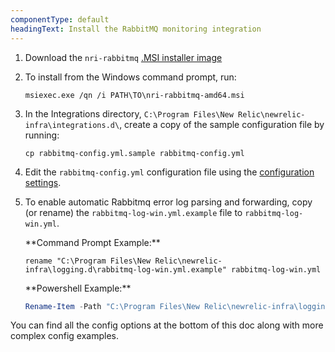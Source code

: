 ```yaml
---
componentType: default
headingText: Install the RabbitMQ monitoring integration
---
```


1. Download the `nri-rabbitmq` [.MSI installer image](https://download.newrelic.com/infrastructure_agent/windows/integrations/nri-rabbitmq/nri-rabbitmq-amd64.msi)
2. To install from the Windows command prompt, run:

   ```shell
   msiexec.exe /qn /i PATH\TO\nri-rabbitmq-amd64.msi
   ```
3. In the Integrations directory, `C:\Program Files\New Relic\newrelic-infra\integrations.d\`, create a copy of the sample configuration file by running:

   ```shell
   cp rabbitmq-config.yml.sample rabbitmq-config.yml
   ```
4. Edit the `rabbitmq-config.yml` configuration file using the [configuration settings](#config).
5. To enable automatic Rabbitmq error log parsing and forwarding, copy (or rename) the `rabbitmq-log-win.yml.example` file to `rabbitmq-log-win.yml`.

   <DNT>
     **Command Prompt Example:**
   </DNT>

   ```shell
   rename "C:\Program Files\New Relic\newrelic-infra\logging.d\rabbitmq-log-win.yml.example" rabbitmq-log-win.yml
   ```

   <DNT>
     **Powershell Example:**
   </DNT>

   ```powershell
   Rename-Item -Path "C:\Program Files\New Relic\newrelic-infra\logging.d\rabbitmq-log-win.yml.example" -NewName "rabbitmq-log-win.yml"
   ```

You can find all the config options at the bottom of this doc along with more complex config examples.
